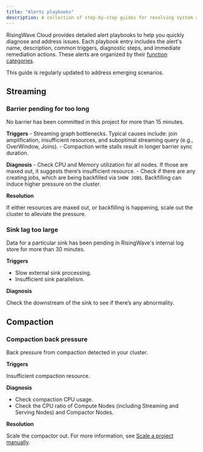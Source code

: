```yaml
---
title: "Alerts playbooks"
description: A collection of step-by-step guides for resolving system alerts.
---
```


RisingWave Cloud provides detailed alert playbooks to help you quickly diagnose and address issues. Each playbook entry includes the alert's name, description, common triggers, diagnostic steps, and immediate remediation actions. These alerts are organized by their [function categories](/cloud/monitor-messages-and-alerts#dashboard).

This guide is regularly updated to address emerging scenarios.

## Streaming

### Barrier pending for too long

No barrier has been committed in this project for more than 15 minutes.

**Triggers**
    - Streaming graph bottlenecks. Typical causes include: join amplification, insufficient resources, and suboptimal streaming query (e.g., OverWindow, Joins).
    - Compaction write stalls result in longer barrier sync duration.

**Diagnosis**
    - Check CPU and Memory utilization for all nodes. If those are maxed out, it suggests there’s insufficient resource.
    - Check if there are any creating jobs, which are being backfilled via `SHOW JOBS`. Backfilling can induce higher pressure on the cluster.

**Resolution**

If either resources are maxed out, or backfilling is happening, scale out the cluster to alleviate the pressure.

### Sink lag too large
Data for a particular sink has been pending in RisingWave's internal log store for more than 30 minutes.

**Triggers**
- Slow external sink processing.
- Insufficient sink parallelism.

**Diagnosis**

Check the downstream of the sink to see if there’s any abnormality.

## Compaction

### Compaction back pressure

Back pressure from compaction detected in your cluster.

**Triggers**

Insufficient compaction resource.

**Diagnosis**
- Check compaction CPU usage.
- Check the CPU ratio of Compute Nodes (including Streaming and Serving Nodes) and Compactor Nodes.


**Resolution**

Scale the compactor out. For more information, see [Scale a project manually](/cloud/scale-a-project-manually).
